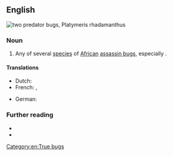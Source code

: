 {{also|predator-bug}}
==English==
[[File:Reduviidae - Platymeris rhadamanthus.jpg|thumb|two '''predator bugs''', ''Platymeris rhadamanthus'']]
{{wikipedia/test|missing=true}}

===Noun===
{{en-noun}}

# Any of several [[species]] of [[African]] [[assassin bug]]s, especially {{taxlink|Platymeris rhadamanthus|species|noshow=1}}.

====Translations====
{{trans-top|species}}
* Dutch: {{t|nl|roofwants|m}}
* French: {{t+|fr|réduve|m}}, {{t|fr|punaise assassin}}
{{trans-mid}}
* German: {{t|de|Raubwanze}}
{{trans-bottom}}

===Further reading===
* {{pedia|Platymeris|i=1}}
* {{specieslite|Platymeris|i=1}}

[[Category:en:True bugs]]